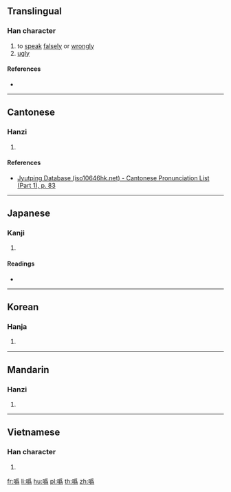 {{character info/new}}
{{also|噕}}
==Translingual==

===Han character===
{{Han char|rn=30|rad=口|as=09|sn=12|four=62027|canj=RBHF,RIKF|ids=⿰口爲}}

# to [[speak]] [[falsely]] or [[wrongly]]
# [[ugly]]

====References====
* {{Han ref|kx=0208.140|dkj=04294|dj=0431.090|hdz=10685.040|uh=5645|ud=22085|bh=D86B|bd=55403}}

----

==Cantonese==

===Hanzi===
{{yue-hanzi|jyut=[[fai1]]|y=fai1}}

# {{defn|lang=yue|sort=口09}}

====References====
* [http://www.iso10646hk.net/jp/document/download.jsp Jyutping Database (iso10646hk.net) - Cantonese Pronunciation List (Part 1), p. 83]

----

==Japanese==

===Kanji===
{{ja-kanji|grade=|rs=口09}}

# {{defn|lang=ja|sort=口09}}

====Readings====
* {{ja-readings|on=[[き]] (ki)|kun=[[みにくい]] (minikui), [[そしる]] (soshiru)}}

----

==Korean==

===Hanja===
{{ko-hanja|hangeul=위|rv=wi|mr=wi}}

# {{defn|lang=ko|sort=口09}}

----

==Mandarin==
===Hanzi===
{{cmn-hanzi|pin=[[huī]] ([[hui1]])|wg=hui<sup>1</sup>}}

# {{defn|lang=cmn|sort=口09}}

----

==Vietnamese==

===Han character===
{{vi-hantu|[[vay]]|rs=口09}}

# {{defn|lang=vi|sort=口09}}

[[fr:噅]]
[[li:噅]]
[[hu:噅]]
[[pl:噅]]
[[th:噅]]
[[zh:噅]]